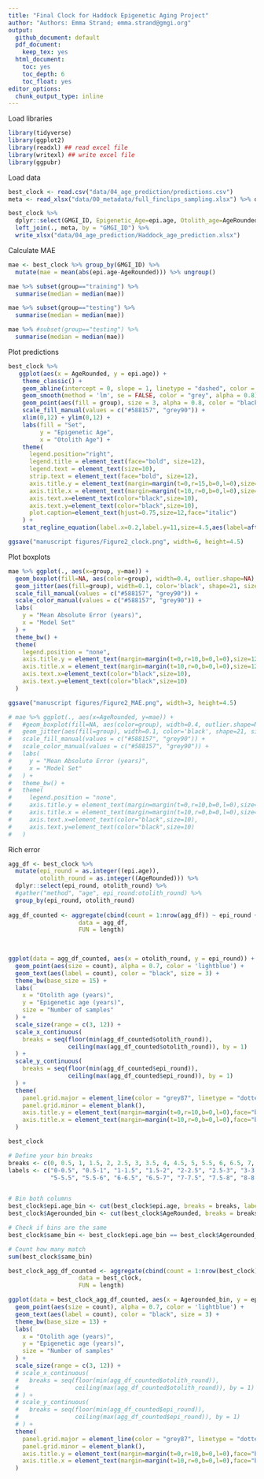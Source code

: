 ```yaml
---
title: "Final Clock for Haddock Epigenetic Aging Project"
author: "Authors: Emma Strand; emma.strand@gmgi.org"
output:
  github_document: default
  pdf_document:
    keep_tex: yes
  html_document:
    toc: yes
    toc_depth: 6
    toc_float: yes
editor_options: 
  chunk_output_type: inline
---
```


Load libraries

```r
library(tidyverse)
library(ggplot2)
library(readxl) ## read excel file 
library(writexl) ## write excel file 
library(ggpubr)
```

Load data 

```r
best_clock <- read.csv("data/04_age_prediction/predictions.csv")
meta <- read_xlsx("data/00_metadata/full_finclips_sampling.xlsx") %>% dplyr::select(Age, Trawl_ID, GMGI_ID)

best_clock %>% 
  dplyr::select(GMGI_ID, Epigenetic_Age=epi.age, Otolith_age=AgeRounded, Model_Group=group, Sex, Length, Season) %>% 
  left_join(., meta, by = "GMGI_ID") %>% 
  write_xlsx("data/04_age_prediction/Haddock_age_prediction.xlsx")
```

Calculate MAE 

```r
mae <- best_clock %>% group_by(GMGI_ID) %>%
  mutate(mae = mean(abs(epi.age-AgeRounded))) %>% ungroup()

mae %>% subset(group=="training") %>%
  summarise(median = median(mae))

mae %>% subset(group=="testing") %>%
  summarise(median = median(mae))

mae %>% #subset(group=="testing") %>%
  summarise(median = median(mae))
```

Plot predictions 

```r
best_clock %>%
   ggplot(aes(x = AgeRounded, y = epi.age)) + 
    theme_classic() + 
    geom_abline(intercept = 0, slope = 1, linetype = "dashed", color = "grey70") +
    geom_smooth(method = 'lm', se = FALSE, color = "grey", alpha = 0.8) +
    geom_point(aes(fill = group), size = 3, alpha = 0.8, color = "black", shape = 21) + 
    scale_fill_manual(values = c("#588157", "grey90")) +
    xlim(0,12) + ylim(0,12) +
    labs(fill = "Set",
         y = "Epigenetic Age",
         x = "Otolith Age") +
    theme(
      legend.position="right",
      legend.title = element_text(face="bold", size=12),
      legend.text = element_text(size=10),
      strip.text = element_text(face="bold", size=12),
      axis.title.y = element_text(margin=margin(t=0,r=15,b=0,l=0),size=12,face="bold"),
      axis.title.x = element_text(margin=margin(t=10,r=0,b=0,l=0),size=12,face="bold"),
      axis.text.x=element_text(color="black",size=10),
      axis.text.y=element_text(color="black",size=10),
      plot.caption=element_text(hjust=0.75,size=12,face="italic")
    ) +
    stat_regline_equation(label.x=0.2,label.y=11,size=4.5,aes(label=after_stat(rr.label)))

ggsave("manuscript figures/Figure2_clock.png", width=6, height=4.5)
```

Plot boxplots

```r
mae %>% ggplot(., aes(x=group, y=mae)) + 
  geom_boxplot(fill=NA, aes(color=group), width=0.4, outlier.shape=NA) +
  geom_jitter(aes(fill=group), width=0.1, color='black', shape=21, size=1.5, alpha=0.75) +
  scale_fill_manual(values = c("#588157", "grey90")) +
  scale_color_manual(values = c("#588157", "grey90")) +
  labs(
    y = "Mean Absolute Error (years)",
    x = "Model Set"
  ) +
  theme_bw() +
  theme(
    legend.position = "none",
    axis.title.y = element_text(margin=margin(t=0,r=10,b=0,l=0),size=12,face="bold"),
    axis.title.x = element_text(margin=margin(t=10,r=0,b=0,l=0),size=12,face="bold"),
    axis.text.x=element_text(color="black",size=10),
    axis.text.y=element_text(color="black",size=10)
  )

ggsave("manuscript figures/Figure2_MAE.png", width=3, height=4.5)

# mae %>% ggplot(., aes(x=AgeRounded, y=mae)) + 
#   #geom_boxplot(fill=NA, aes(color=group), width=0.4, outlier.shape=NA) +
#   geom_jitter(aes(fill=group), width=0.1, color='black', shape=21, size=1.5, alpha=0.75) +
#   scale_fill_manual(values = c("#588157", "grey90")) +
#   scale_color_manual(values = c("#588157", "grey90")) +
#   labs(
#     y = "Mean Absolute Error (years)",
#     x = "Model Set"
#   ) +
#   theme_bw() +
#   theme(
#     legend.position = "none",
#     axis.title.y = element_text(margin=margin(t=0,r=10,b=0,l=0),size=12,face="bold"),
#     axis.title.x = element_text(margin=margin(t=10,r=0,b=0,l=0),size=12,face="bold"),
#     axis.text.x=element_text(color="black",size=10),
#     axis.text.y=element_text(color="black",size=10)
#   )
```

Rich error 

```r
agg_df <- best_clock %>%
  mutate(epi_round = as.integer((epi.age)),
         otolith_round = as.integer((AgeRounded))) %>%
  dplyr::select(epi_round, otolith_round) %>%
  #gather("method", "age", epi_round:otolith_round) %>%
  group_by(epi_round, otolith_round)
  
agg_df_counted <- aggregate(cbind(count = 1:nrow(agg_df)) ~ epi_round + otolith_round, 
                    data = agg_df, 
                    FUN = length)
  
  

ggplot(data = agg_df_counted, aes(x = otolith_round, y = epi_round)) +
  geom_point(aes(size = count), alpha = 0.7, color = 'lightblue') +
  geom_text(aes(label = count), color = "black", size = 3) +
  theme_bw(base_size = 15) +
  labs(
    x = "Otolith age (years)",
    y = "Epigenetic age (years)",
    size = "Number of samples"
  ) +
  scale_size(range = c(3, 12)) +
  scale_x_continuous(
    breaks = seq(floor(min(agg_df_counted$otolith_round)), 
                 ceiling(max(agg_df_counted$otolith_round)), by = 1)
  ) +
  scale_y_continuous(
    breaks = seq(floor(min(agg_df_counted$epi_round)), 
                 ceiling(max(agg_df_counted$epi_round)), by = 1)
  ) +
  theme(
    panel.grid.major = element_line(color = "grey87", linetype = "dotted"),
    panel.grid.minor = element_blank(),
    axis.title.y = element_text(margin=margin(t=0,r=10,b=0,l=0),face="bold"),
    axis.title.x = element_text(margin=margin(t=10,r=0,b=0,l=0),face="bold")
  )
```


```r
best_clock

# Define your bin breaks
breaks <- c(0, 0.5, 1, 1.5, 2, 2.5, 3, 3.5, 4, 4.5, 5, 5.5, 6, 6.5, 7, 7.5, 8, 8.5, 9, 9.5, 10, 10.5)
labels <- c("0-0.5", "0.5-1", "1-1.5", "1.5-2", "2-2.5", "2.5-3", "3-3.5", "3.5-4", "4-4.5", "4.5-5",
            "5-5.5", "5.5-6", "6-6.5", "6.5-7", "7-7.5", "7.5-8", "8-8.5", "8.5-9", "9-9.5", "9.5-10", "10-10.5")


# Bin both columns
best_clock$epi.age_bin <- cut(best_clock$epi.age, breaks = breaks, labels = labels, include.lowest = TRUE)
best_clock$Agerounded_bin <- cut(best_clock$AgeRounded, breaks = breaks, labels = labels, include.lowest = TRUE)

# Check if bins are the same
best_clock$same_bin <- best_clock$epi.age_bin == best_clock$Agerounded_bin

# Count how many match
sum(best_clock$same_bin)

best_clock_agg_df_counted <- aggregate(cbind(count = 1:nrow(best_clock)) ~ `epi.age_bin` + `Agerounded_bin`, 
                    data = best_clock, 
                    FUN = length)

ggplot(data = best_clock_agg_df_counted, aes(x = Agerounded_bin, y = epi.age_bin)) +
  geom_point(aes(size = count), alpha = 0.7, color = 'lightblue') +
  geom_text(aes(label = count), color = "black", size = 3) +
  theme_bw(base_size = 13) +
  labs(
    x = "Otolith age (years)",
    y = "Epigenetic age (years)",
    size = "Number of samples"
  ) +
  scale_size(range = c(3, 12)) +
  # scale_x_continuous(
  #   breaks = seq(floor(min(agg_df_counted$otolith_round)), 
  #                ceiling(max(agg_df_counted$otolith_round)), by = 1)
  # ) +
  # scale_y_continuous(
  #   breaks = seq(floor(min(agg_df_counted$epi_round)), 
  #                ceiling(max(agg_df_counted$epi_round)), by = 1)
  # ) +
  theme(
    panel.grid.major = element_line(color = "grey87", linetype = "dotted"),
    panel.grid.minor = element_blank(),
    axis.title.y = element_text(margin=margin(t=0,r=10,b=0,l=0),face="bold"),
    axis.title.x = element_text(margin=margin(t=10,r=0,b=0,l=0),face="bold")
  )
```












